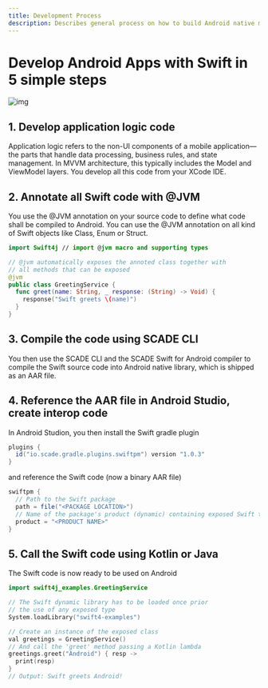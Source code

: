 ```yaml
---
title: Development Process
description: Describes general process on how to build Android native mobile apps with Swift
---
```


# Develop Android Apps with Swift in 5 simple steps
![img](./../img/5stepsandroid.svg)


## 1. Develop application logic code
Application logic refers to the non-UI components of a mobile application—the parts that handle data processing, business rules, and state management. In MVVM architecture, this typically includes the Model and ViewModel layers. You develop all this code from your XCode IDE.

## 2. Annotate all Swift code with @JVM
You use the @JVM annotation on your source code to define what code shall be compiled to Android. You can use the @JVM annotation on all kind of Swift objects like Class, Enum or Struct.


```swift
import Swift4j // import @jvm macro and supporting types

// @jvm automatically exposes the annoted class together with
// all methods that can be exposed
@jvm
public class GreetingService {
  func greet(name: String, _ response: (String) -> Void) {
    response("Swift greets \(name)")
  }
}
```
## 3. Compile the code using SCADE CLI
You then use the SCADE CLI and the SCADE Swift for Android compiler to compile the Swift source code into Android native library, which is shipped as an AAR file.

## 4. Reference the AAR file in Android Studio, create interop code
In Android Studion, you then install the Swift gradle plugin

```groovy
plugins {
  id("io.scade.gradle.plugins.swiftpm") version "1.0.3"
}
```
and reference the Swift code (now a binary AAR file)

```groovy
swiftpm {
  // Path to the Swift package
  path = file("<PACKAGE LOCATION>")
  // Name of the package's product (dynamic) containing exposed Swift targets
  product = "<PRODUCT NAME>"
}
```

## 5. Call the Swift code using Kotlin or Java
The Swift code is now ready to be used on Android

```swift
import swift4j_examples.GreetingService

// The Swift dynamic library has to be loaded once prior
// the use of any exposed type
System.loadLibrary("swift4-examples")

// Create an instance of the exposed class
val greetings = GreetingService()
// And call the 'greet' method passing a Kotlin lambda
greetings.greet("Android") { resp ->
  print(resp)
}
// Output: Swift greets Android!
```
